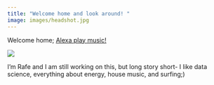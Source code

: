 ```yaml
---
title: "Welcome home and look around! "
image: images/headshot.jpg
---
```

Welcome home; [Alexa play music!](https://www.youtube.com/watch?v=z9boCCK7M8c&t=40s) 

![](images/headshot.jpg)

I'm Rafe and I am still working on this, but long story short- I like data science, everything about energy, house music, and surfing;) 

